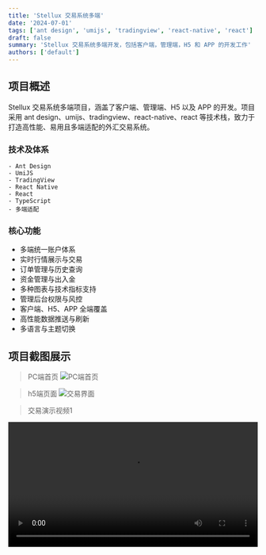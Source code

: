```yaml
---
title: 'Stellux 交易系统多端'
date: '2024-07-01'
tags: ['ant design', 'umijs', 'tradingview', 'react-native', 'react']
draft: false
summary: 'Stellux 交易系统多端开发，包括客户端，管理端，H5 和 APP 的开发工作'
authors: ['default']
---
```



## 项目概述

Stellux 交易系统多端项目，涵盖了客户端、管理端、H5 以及 APP 的开发。项目采用 ant design、umijs、tradingview、react-native、react 等技术栈，致力于打造高性能、易用且多端适配的外汇交易系统。

### 技术及体系

    - Ant Design
    - UmiJS
    - TradingView
    - React Native
    - React
    - TypeScript
    - 多端适配

### 核心功能

- 多端统一账户体系
- 实时行情展示与交易
- 订单管理与历史查询
- 资金管理与出入金
- 多种图表与技术指标支持
- 管理后台权限与风控
- 客户端、H5、APP 全端覆盖
- 高性能数据推送与刷新
- 多语言与主题切换

## 项目截图展示

> PC端首页
> ![PC端首页](/static/stellux/1.webp)

> h5端页面
> ![交易界面](/static/stellux/2.webp)

> 交易演示视频1

<Video src="/static/stellux/111.mp4" controls width="100%" preload="metadata" />

> 交易演示视频2

<Video src="/static/stellux/222.mp4" controls width="100%"></Video>

> 交易演示视频3

<Video src="/static/stellux/333.mp4" controls width="100%"></Video>

> 交易演示视频4

<Video src="/static/stellux/444.mp4" controls width="100%"></Video>

## 经验总结

Stellux 交易系统多端项目在多端适配、实时数据处理、复杂业务逻辑实现等方面积累了丰富经验。项目团队在高并发、低延迟、用户体验优化等方面持续打磨，推动了产品的不断完善和升级。
